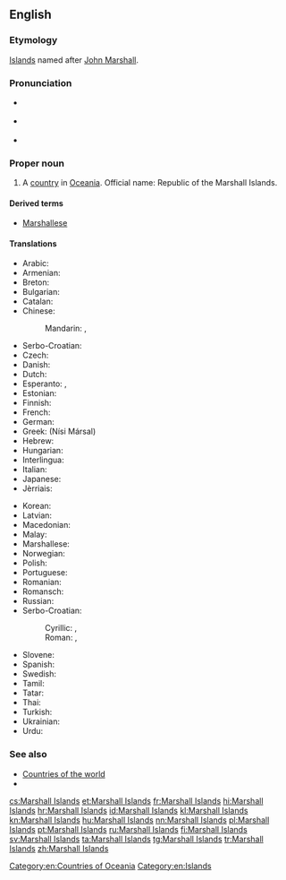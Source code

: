==English==

===Etymology===
[[Island]]s named after [[w:John Marshall (British captain)|John Marshall]].

===Pronunciation===
* {{a|UK}} {{IPA|/ˈmɑː.ʃəl ˈai.ləndz/}}
* {{a|US}} {{IPA|/ˈmɑɹ.ʃəl ˈai.ləndz/}}
* {{audio|en-us-Marshall Islands.ogg|Audio (US)}}

===Proper noun===
{{en-proper noun|head=[[Marshall]] [[island|Islands]]}}

# A [[country]] in [[Oceania]]. Official name: Republic of the Marshall Islands.

====Derived terms====
* [[Marshallese]]

====Translations====
{{trans-top|Republic of the Marshall Islands}}
* Arabic: {{t-|ar|جزر مارشال|f-p|tr=juzur marshal}}
* Armenian: {{t-|hy|Մարշալյան Կղզիներ|tr=Marshalyan Kghziner|sc=Armn}}
* Breton: {{t-|br|Inizi Marshall}}
* Bulgarian: {{t-|bg|Маршалови острови|tr=Maršalovi ostrovi|sc=Cyrl}}
* Catalan: {{t+|ca|illes Marshall|f-p}}
* Chinese:
*: Mandarin: {{t-|cmn|馬紹爾群島|sc=Hani}}, {{t-|cmn|马绍尔群岛|tr=Mǎshào'ěr qúndǎo|sc=Hani}}
* Serbo-Croatian: {{t-|sh|Maršalovi Otoci}}
* Czech: {{t+|cs|Marshallovy ostrovy|m-p}}
* Danish: {{t+|da|Marshalløerne}}
* Dutch: {{t+|nl|Marshalleilanden}}
* Esperanto: {{t-|eo|Marŝala Insularo}}, {{t-|eo|Marŝaloj}}
* Estonian: {{t-|et|Marshalli Saared}}
* Finnish: {{t+|fi|Marshallinsaaret}}
* French: {{t+|fr|Îles Marshall|f-p}}
* German: {{t+|de|Marshallinseln}}
* Greek: {{t+|el|Νήσοι Μάρσαλ|m-p}} (Nísi Mársal)
* Hebrew: {{t-|he|איי מרשל|tr=Iyey Marshal|sc=Hebr}}
* Hungarian: {{t-|hu|Marsall-szigetek}}
* Interlingua: {{t-|ia|Insulas Marshall}}
* Italian: {{t-|it|Isole Marshall|f-p}}
* Japanese: {{t-|ja|マーシャル諸島|tr=Māsharu shotō}}
* Jèrriais: {{tø|roa-jer|Îles Marshall|f-p}}
{{trans-mid}}
* Korean: {{t+|ko|마셜 제도|tr=Masyeol jedo}}
* Latvian: {{t-|lv|Maršalo salos}}
* Macedonian: {{t-|mk|Маршалови Острови|m-p|tr=Maršálovi Óstrovi}}
* Malay: {{t-|ms|Kepulauan Marshall}}
* Marshallese: {{t-|mh|Aelōn̄ in M̧ajeļ}}
* Norwegian: {{t-|no|Marshalløyene}}
* Polish: {{t+|pl|Wyspy Marshalla}}
* Portuguese: {{t+|pt|Ilhas Marshall}}
* Romanian: {{t-|ro|Insulele Marshall}}
* Romansch: {{t-|rm|Inslas da Marshall|f-p}}
* Russian: {{t-|ru|Маршалловы острова|m-p|tr=Máršallovy ostrová}}
* Serbo-Croatian:
*: Cyrillic: {{t-|sh|Маршалова Острва|n-p}}, {{t-|sh|Маршалска острва}}
*: Roman: {{t-|sh|Maršalova Ostrva|n-p}}, {{t-|sh|Maršalska ostrva}}
* Slovene: {{t-|sl|Marshallovi otoki}}
* Spanish: {{t+|es|Islas Marshall|f-p}}
* Swedish: {{t+|sv|Marshallöarna}}
* Tamil: {{t-|ta|மார்ஷல் தீவுகள்|tr=mārṣal tīvukaḷ|sc=Taml}}
* Tatar: {{t-|tt|Marshall Utırawları|sc=Cyrl}}
* Thai: {{t-|th|หมู่เกาะมาร์แชล|tr=muko machaen|sc=Thai}}
* Turkish: {{t+|tr|Marshall Adaları}}
* Ukrainian: {{t-|uk|Маршалові острови|tr=Maršalovi ostrovy|sc=Cyrl}}
* Urdu: {{t-|ur|مارشل آئلینڈ|tr=māršl ā’lynḍ|sc=ur-Arab}}
{{trans-bottom}}

===See also===
* [[Appendix:Countries of the world|Countries of the world]]
* {{pedia}}

[[Category:en:Countries of Oceania]]
[[Category:en:Islands]]

[[cs:Marshall Islands]]
[[et:Marshall Islands]]
[[fr:Marshall Islands]]
[[hi:Marshall Islands]]
[[hr:Marshall Islands]]
[[id:Marshall Islands]]
[[kl:Marshall Islands]]
[[kn:Marshall Islands]]
[[hu:Marshall Islands]]
[[nn:Marshall Islands]]
[[pl:Marshall Islands]]
[[pt:Marshall Islands]]
[[ru:Marshall Islands]]
[[fi:Marshall Islands]]
[[sv:Marshall Islands]]
[[ta:Marshall Islands]]
[[tg:Marshall Islands]]
[[tr:Marshall Islands]]
[[zh:Marshall Islands]]